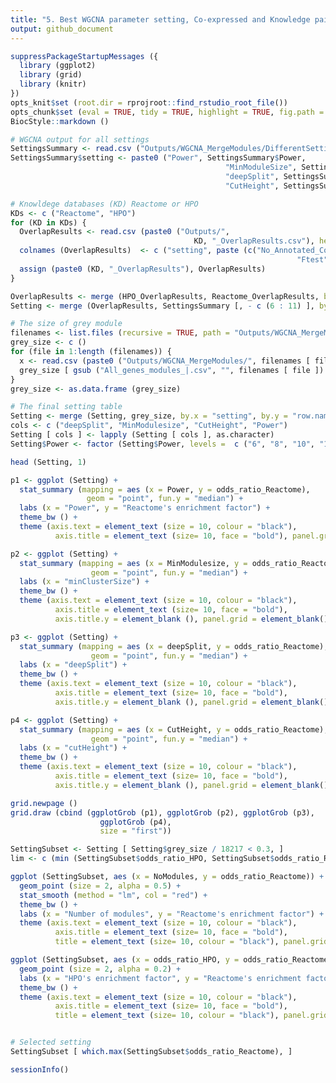 ```yaml
---
title: "5. Best WGCNA parameter setting, Co-expressed and Knowledge pairs overlaps"
output: github_document
---
```


```r
suppressPackageStartupMessages ({ 
  library (ggplot2)
  library (grid)
  library (knitr)
})
opts_knit$set (root.dir = rprojroot::find_rstudio_root_file())
opts_chunk$set (eval = TRUE, tidy = TRUE, highlight = TRUE, fig.path = "../Figures/")
BiocStyle::markdown ()
```

```r
# WGCNA output for all settings
SettingsSummary <- read.csv ("Outputs/WGCNA_MergeModules/DifferentSettingsSummary.csv") 
SettingsSummary$setting <- paste0 ("Power", SettingsSummary$Power,
                                                "MinModuleSize", SettingsSummary$MinModulesize,
                                                "deepSplit", SettingsSummary$deepSplit,
                                                "CutHeight", SettingsSummary$CutHeight)

# Knowldege databases (KD) Reactome or HPO
KDs <- c ("Reactome", "HPO")
for (KD in KDs) { 
  OverlapResults <- read.csv (paste0 ("Outputs/", 
                                         KD, "_OverlapResults.csv"), header = F)
  colnames (OverlapResults)  <- c ("setting", paste (c("No_Annotated_Coexpressed_genes",
                                                                "Ftest", 	"odds_ratio"), KD, sep = "_"))
  assign (paste0 (KD, "_OverlapResults"), OverlapResults)
}

OverlapResults <- merge (HPO_OverlapResults, Reactome_OverlapResults, by = "setting")
Setting <- merge (OverlapResults, SettingsSummary [, - c (6 : 11) ], by = "setting")

# The size of grey module
filenames <- list.files (recursive = TRUE, path = "Outputs/WGCNA_MergeModules", pattern = "All_genes_modules", full.names = FALSE)
grey_size <- c ()
for (file in 1:length (filenames)) {
  x <- read.csv (paste0 ("Outputs/WGCNA_MergeModules/", filenames [ file ]), header = F)
  grey_size [ gsub ("All_genes_modules_|.csv", "", filenames [ file ])  ] <- length (unique (x [ x$V2 == "grey", 1 ]))
}
grey_size <- as.data.frame (grey_size)

# The final setting table
Setting <- merge (Setting, grey_size, by.x = "setting", by.y = "row.names")
cols <- c ("deepSplit", "MinModulesize", "CutHeight", "Power")
Setting [ cols ] <- lapply (Setting [ cols ], as.character)
Setting$Power <- factor (Setting$Power, levels =  c ("6", "8", "10", "14", "18", "22"))

head (Setting, 1)
```


```r
p1 <- ggplot (Setting) +
  stat_summary (mapping = aes (x = Power, y = odds_ratio_Reactome),
                 geom = "point", fun.y = "median") +
  labs (x = "Power", y = "Reactome's enrichment factor") +
  theme_bw () +
  theme (axis.text = element_text (size = 10, colour = "black"),
          axis.title = element_text (size= 10, face = "bold"), panel.grid = element_blank())

p2 <- ggplot (Setting) +
  stat_summary (mapping = aes (x = MinModulesize, y = odds_ratio_Reactome),
                  geom = "point", fun.y = "median") +
  labs (x = "minClusterSize") +
  theme_bw () +
  theme (axis.text = element_text (size = 10, colour = "black"),
          axis.title = element_text (size= 10, face = "bold"), 
          axis.title.y = element_blank (), panel.grid = element_blank())

p3 <- ggplot (Setting) +
  stat_summary (mapping = aes (x = deepSplit, y = odds_ratio_Reactome),
                  geom = "point", fun.y = "median") +
  labs (x = "deepSplit") +
  theme_bw () +
  theme (axis.text = element_text (size = 10, colour = "black"),
          axis.title = element_text (size= 10, face = "bold"), 
          axis.title.y = element_blank (), panel.grid = element_blank())

p4 <- ggplot (Setting) +
  stat_summary (mapping = aes (x = CutHeight, y = odds_ratio_Reactome),
                  geom = "point", fun.y = "median") +
  labs (x = "cutHeight") +
  theme_bw () +
  theme (axis.text = element_text (size = 10, colour = "black"),
          axis.title = element_text (size= 10, face = "bold"), 
          axis.title.y = element_blank (), panel.grid = element_blank())

grid.newpage ()
grid.draw (cbind (ggplotGrob (p1), ggplotGrob (p2), ggplotGrob (p3),  
                    ggplotGrob (p4),                 
                    size = "first")) 

SettingSubset <- Setting [ Setting$grey_size / 18217 < 0.3, ]
lim <- c (min (SettingSubset$odds_ratio_HPO, SettingSubset$odds_ratio_Reactome), max (SettingSubset$odds_ratio_HPO, SettingSubset$odds_ratio_Reactome))

ggplot (SettingSubset, aes (x = NoModules, y = odds_ratio_Reactome)) +
  geom_point (size = 2, alpha = 0.5) +
  stat_smooth (method = "lm", col = "red") +
  theme_bw () +
  labs (x = "Number of modules", y = "Reactome's enrichment factor") +
  theme (axis.text = element_text (size = 10, colour = "black"),
          axis.title = element_text (size= 10, face = "bold"), 
          title = element_text (size= 10, colour = "black"), panel.grid = element_blank())

ggplot (SettingSubset, aes (x = odds_ratio_HPO, y = odds_ratio_Reactome)) +
  geom_point (size = 2, alpha = 0.2) +
  labs (x = "HPO's enrichment factor", y = "Reactome's enrichment factor") +
  theme_bw () +
  theme (axis.text = element_text (size = 10, colour = "black"),
          axis.title = element_text (size= 10, face = "bold"), 
          title = element_text (size= 10, colour = "black"), panel.grid = element_blank ())


# Selected setting
SettingSubset [ which.max(SettingSubset$odds_ratio_Reactome), ]
```

```r
sessionInfo()
```

